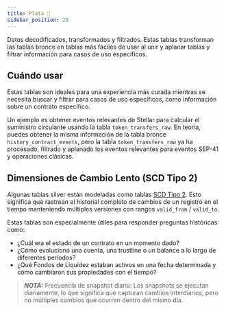 ```yaml
---
title: Plata 🥈
sidebar_position: 20
---
```



Datos decodificados, transformados y filtrados. Estas tablas transforman las tablas bronce en tablas más fáciles de usar al unir y aplanar tablas y filtrar información para casos de uso específicos.

## Cuándo usar

Estas tablas son ideales para una experiencia más curada mientras se necesita buscar y filtrar para casos de uso específicos, como información sobre un contrato específico.

Un ejemplo es obtener eventos relevantes de Stellar para calcular el suministro circulante usando la tabla `token_transfers_raw`. En teoría, puedes obtener la misma información de la tabla bronce `history_contract_events`, pero la tabla `token_transfers_raw` ya ha procesado, filtrado y aplanado los eventos relevantes para eventos SEP-41 y operaciones clásicas.

## Dimensiones de Cambio Lento (SCD Tipo 2)

Algunas tablas silver están modeladas como tablas [SCD Tipo 2](https://github.com/stellar/stellar-dbt-public/blob/master/docs/snapshot.md). Esto significa que rastrean el historial completo de cambios de un registro en el tiempo manteniendo múltiples versiones con rangos `valid_from` / `valid_to`.

Estas tablas son especialmente útiles para responder preguntas históricas como:

- ¿Cuál era el estado de un contrato en un momento dado?
- ¿Cómo evolucionó una cuenta, una trustline o un balance a lo largo de diferentes períodos?
- ¿Qué Fondos de Liquidez estaban activos en una fecha determinada y cómo cambiaron sus propiedades con el tiempo?

> **_NOTA:_** Frecuencia de snapshot diaria: Los snapshots se ejecutan diariamente, lo que significa que capturan cambios interdiarios, pero no múltiples cambios que ocurren dentro del mismo día.

<DocCardList />
